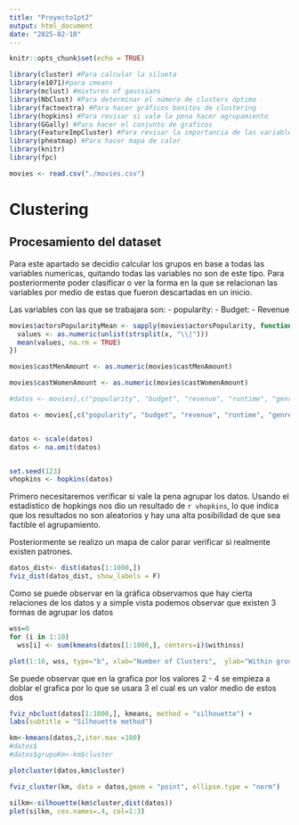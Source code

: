 ```yaml
---
title: "Proyecto1pt2"
output: html_document
date: "2025-02-10"
---
```


```r
knitr::opts_chunk$set(echo = TRUE)

library(cluster) #Para calcular la silueta
library(e1071)#para cmeans
library(mclust) #mixtures of gaussians
library(NbClust) #Para determinar el número de clusters óptimo
library(factoextra) #Para hacer gráficos bonitos de clustering
library(hopkins) #Para revisar si vale la pena hacer agrupamiento
library(GGally) #Para hacer el conjunto de graficos
library(FeatureImpCluster) #Para revisar la importancia de las variables en los grupos.
library(pheatmap) #Para hacer mapa de calor
library(knitr)
library(fpc)

movies <- read.csv("./movies.csv")
```

# Clustering
## Procesamiento del dataset

Para este apartado se decidio calcular los grupos en base a todas las variables numericas, quitando todas las variables no son de este tipo. Para posteriormente poder clasificar o ver la forma en la que se relacionan las variables por medio de estas que fueron descartadas en un inicio.

Las variables con las que se trabajara son:
- popularity: 
- Budget:
- Revenue

```r


movies$actorsPopularityMean <- sapply(movies$actorsPopularity, function(x) {
  values <- as.numeric(unlist(strsplit(x, "\\|")))
  mean(values, na.rm = TRUE)
})

movies$castMenAmount <- as.numeric(movies$castMenAmount)

movies$castWomenAmount <- as.numeric(movies$castWomenAmount)

#datos <- movies[,c("popularity", "budget", "revenue", "runtime", "genresAmount", "productionCoAmount", "productionCountriesAmount", "voteCount", "voteAvg", "castMenAmount", "castWomenAmount")]

datos <- movies[,c("popularity", "budget", "revenue", "runtime", "genresAmount", "voteCount", "voteAvg", "castMenAmount", "castWomenAmount")]


datos <- scale(datos)
datos <- na.omit(datos)


set.seed(123)
vhopkins <- hopkins(datos)
```

Primero necesitaremos verificar si vale la pena agrupar los datos. Usando el estadistico de hopkings nos dio un resultado de `r vhopkins`, lo que indica que los resultados no son aleatorios y hay una alta posibilidad de que sea factible el agrupamiento.

Posteriormente se realizo un mapa de calor parar verificar si realmente existen patrones.
```r
datos_dist<- dist(datos[1:1000,])
fviz_dist(datos_dist, show_labels = F)
```
Como se puede observar en la gráfica observamos que hay cierta relaciones de los datos y a simple vista podemos observar que existen 3 formas de agrupar los datos


```r
wss=0
for (i in 1:10) 
  wss[i] <- sum(kmeans(datos[1:1000,], centers=i)$withinss)

plot(1:10, wss, type="b", xlab="Number of Clusters",  ylab="Within groups sum of squares")
```

Se puede observar que en la grafica por los valores 2 - 4 se empieza a doblar el grafica por lo que se usara 3 el cual es un valor medio de estos dos

```r
fviz_nbclust(datos[1:1000,], kmeans, method = "silhouette") +
labs(subtitle = "Silhouette method")
```

```r
km<-kmeans(datos,2,iter.max =100)
#datos$
#datos$grupoKm<-km$cluster
```
```r
plotcluster(datos,km$cluster)
```


```r
fviz_cluster(km, data = datos,geom = "point", ellipse.type = "norm")
```



```r
silkm<-silhouette(km$cluster,dist(datos))
plot(silkm, cex.names=.4, col=1:3)
```